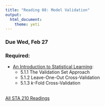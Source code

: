 ```yaml
---
title: "Reading 08: Model Validation"
output: 
  html_document: 
    theme: yeti
---
```


### Due Wed, Feb 27

### Required:

- [An Introduction to Statistical Learning](http://www-bcf.usc.edu/~gareth/ISL/ISLR%20Seventh%20Printing.pdf):
    - 5.1.1 The Validation Set Approach
    - 5.1.2 Leave-One-Out Cross-Validation
    - 5.1.3 *k*-Fold Cross-Validation
<br>
<br>

[All STA 210 Readings](https://www2.stat.duke.edu/courses/Spring19/sta210.001/reading/readings.html)